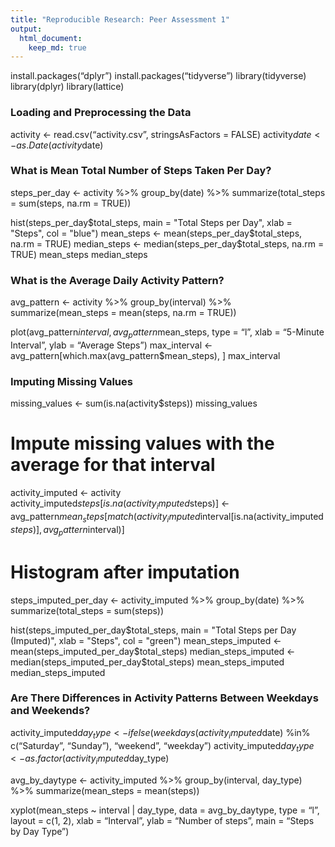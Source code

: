 ```yaml
---
title: "Reproducible Research: Peer Assessment 1"
output: 
  html_document:
    keep_md: true
---
```

install.packages("dplyr")
install.packages("tidyverse")
library(tidyverse)
library(dplyr)
library(lattice)

### Loading and Preprocessing the Data ####

activity <- read.csv("activity.csv", stringsAsFactors = FALSE)
activity$date <- as.Date(activity$date)

### What is Mean Total Number of Steps Taken Per Day? ####
steps_per_day <- activity %>%
  group_by(date) %>%
  summarize(total_steps = sum(steps, na.rm = TRUE))

hist(steps_per_day$total_steps, main = "Total Steps per Day", xlab = "Steps", col = "blue")
mean_steps <- mean(steps_per_day$total_steps, na.rm = TRUE)
median_steps <- median(steps_per_day$total_steps, na.rm = TRUE)
mean_steps
median_steps


### What is the Average Daily Activity Pattern? ####
avg_pattern <- activity %>%
  group_by(interval) %>%
  summarize(mean_steps = mean(steps, na.rm = TRUE))

plot(avg_pattern$interval, avg_pattern$mean_steps, type = "l", xlab = "5-Minute Interval", ylab = "Average Steps")
max_interval <- avg_pattern[which.max(avg_pattern$mean_steps), ]
max_interval

### Imputing Missing Values ####
missing_values <- sum(is.na(activity$steps))
missing_values

# Impute missing values with the average for that interval
activity_imputed <- activity
activity_imputed$steps[is.na(activity_imputed$steps)] <- avg_pattern$mean_steps[match(activity_imputed$interval[is.na(activity_imputed$steps)], avg_pattern$interval)]

# Histogram after imputation
steps_imputed_per_day <- activity_imputed %>%
  group_by(date) %>%
  summarize(total_steps = sum(steps))

hist(steps_imputed_per_day$total_steps, main = "Total Steps per Day (Imputed)", xlab = "Steps", col = "green")
mean_steps_imputed <- mean(steps_imputed_per_day$total_steps)
median_steps_imputed <- median(steps_imputed_per_day$total_steps)
mean_steps_imputed
median_steps_imputed

### Are There Differences in Activity Patterns Between Weekdays and Weekends? ####
activity_imputed$day_type <- ifelse(weekdays(activity_imputed$date) %in% c("Saturday", "Sunday"), "weekend", "weekday")
activity_imputed$day_type <- as.factor(activity_imputed$day_type)

avg_by_daytype <- activity_imputed %>%
  group_by(interval, day_type) %>%
  summarize(mean_steps = mean(steps))

xyplot(mean_steps ~ interval | day_type, data = avg_by_daytype, type = "l", layout = c(1, 2),
       xlab = "Interval", ylab = "Number of steps", main = "Steps by Day Type")
